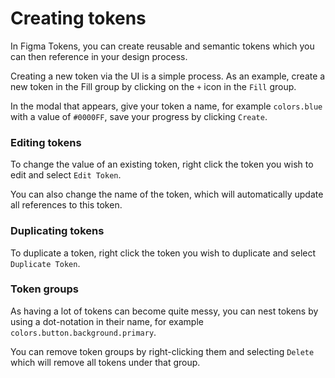 # Creating tokens

In Figma Tokens, you can create reusable and semantic tokens which you can then reference in your design process.

Creating a new token via the UI is a simple process. As an example, create a new token in the Fill group by clicking on the `+` icon in the `Fill` group.

In the modal that appears, give your token a name, for example `colors.blue` with a value of `#0000FF`, save your progress by clicking `Create`.

### Editing tokens
To change the value of an existing token, right click the token you wish to edit and select `Edit Token`.

You can also change the name of the token, which will automatically update all references to this token.

### Duplicating tokens
To duplicate a token, right click the token you wish to duplicate and select `Duplicate Token`.

### Token groups
As having a lot of tokens can become quite messy, you can nest tokens by using a dot-notation in their name, for example `colors.button.background.primary`.

You can remove token groups by right-clicking them and selecting `Delete` which will remove all tokens under that group.
